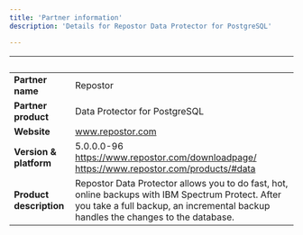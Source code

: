 ```yaml
---
title: 'Partner information'
description: 'Details for Repostor Data Protector for PostgreSQL'

---
```


| &nbsp;     | &nbsp; |
| ----------- | ----------- |
| **Partner name**      | Repostor       |
| **Partner product**   |  Data Protector for PostgreSQL       |
| **Website**      |    www.repostor.com    |
| **Version & platform**   |  5.0.0.0-96     https://www.repostor.com/downloadpage/      https://www.repostor.com/products/#data      |
| **Product description**      |    Repostor Data Protector allows you to do fast, hot, online backups with IBM Spectrum Protect. After you take a full backup, an incremental backup handles the changes to the database.   |
